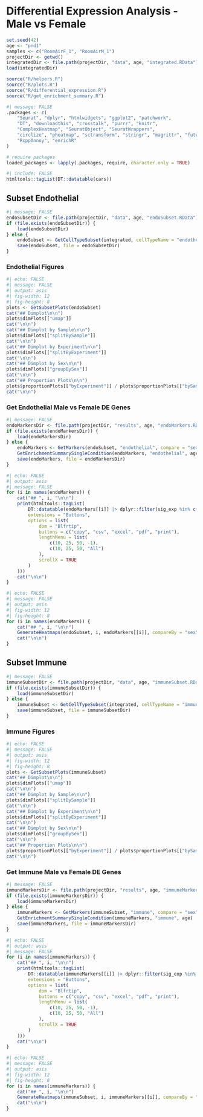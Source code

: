 # Differential Expression Analysis - Male vs Female

```r
set.seed(42)
age <- "pnd1"
samples <- c("RoomAirF_1", "RoomAirM_1")
projectDir <- getwd()
integratedDir <- file.path(projectDir, "data", age, "integrated.RData")
load(integratedDir)

source("R/helpers.R")
source("R/plots.R")
source("R/differential_expression.R")
source("R/get_enrichment_summary.R")
```

```r
#| message: FALSE
.packages <- c(
    "Seurat", "dplyr", "htmlwidgets", "ggplot2", "patchwork",
    "DT", "downloadthis", "crosstalk", "purrr", "knitr",
    "ComplexHeatmap", "SeuratObject", "SeuratWrappers",
    "circlize", "pheatmap", "sctransform", "stringr", "magrittr", "future",
    "RcppAnnoy", "enrichR"
)

# require packages
loaded_packages <- lapply(.packages, require, character.only = TRUE)
```

```r
#| include: FALSE
htmltools::tagList(DT::datatable(cars))
```

## Subset Endothelial
```r
#| message: FALSE
endoSubsetDir <- file.path(projectDir, "data", age, "endoSubset.RData")
if (file.exists(endoSubsetDir)) {
    load(endoSubsetDir)
} else {
    endoSubset <- GetCellTypeSubset(integrated, cellTypeName = "endothelial")
    save(endoSubset, file = endoSubsetDir)
}
```

### Endothelial Figures

:::: {.panel-tabset group="endoPlots"}

```r
#| echo: FALSE
#| message: FALSE
#| output: asis
#| fig-width: 12
#| fig-height: 8
plots <- GetSubsetPlots(endoSubset)
cat("## Dimplot\n\n")
plots$dimPlots[["umap"]]
cat("\n\n")
cat("## Dimplot by Sample\n\n")
plots$dimPlots[["splitBySample"]]
cat("\n\n")
cat("## Dimplot by Experiment\n\n")
plots$dimPlots[["splitByExperiment"]]
cat("\n\n")
cat("## Dimplot by Sex\n\n")
plots$dimPlots[["groupBySex"]]
cat("\n\n")
cat("## Proportion Plots\n\n")
plots$proportionPlots[["byExperiment"]] / plots$proportionPlots[["bySample"]]
cat("\n\n")
```

::::

### Get Endothelial Male vs Female DE Genes
```r
#| message: FALSE
endoMarkersDir <- file.path(projectDir, "results", age, "endoMarkers.RData")
if (file.exists(endoMarkersDir)) {
    load(endoMarkersDir)
} else {
    endoMarkers <- GetMarkers(endoSubset, "endothelial", compare = "sex")
    GetEnrichmentSummarySingleCondition(endoMarkers, "endothelial", age)
    save(endoMarkers, file = endoMarkersDir)
}
```

:::: {.panel-tabset group="endoMarkers"}

```r
#| echo: FALSE
#| output: asis
#| message: FALSE
for (i in names(endoMarkers)) {
    cat("## ", i, "\n\n")
    print(htmltools::tagList(
        DT::datatable(endoMarkers[[i]] |> dplyr::filter(sig_exp %in% c("UP", "DOWN")) |> dplyr::arrange(desc(avg_log2FC)),
        extensions = "Buttons",
        options = list(
            dom = "Blfrtip",
            buttons = c("copy", "csv", "excel", "pdf", "print"),
            lengthMenu = list(
                c(10, 25, 50, -1),
                c(10, 25, 50, "All")
            ),
            scrollX = TRUE
        )
    )))
    cat("\n\n")
}
```

::::

:::: {.panel-tabset group="endoMarkersFigures"}
```r
#| echo: FALSE
#| message: FALSE
#| output: asis
#| fig-width: 12
#| fig-height: 8
for (i in names(endoMarkers)) {
    cat("## ", i, "\n\n")
    GenerateHeatmaps(endoSubset, i, endoMarkers[[i]], compareBy = "sex", experiment = "bySex")
    cat("\n\n")
}
```
::::

## Subset Immune
```r
#| message: FALSE
immuneSubsetDir <- file.path(projectDir, "data", age, "immuneSubset.RData")
if (file.exists(immuneSubsetDir)) {
    load(immuneSubsetDir)
} else {
    immuneSubset <- GetCellTypeSubset(integrated, cellTypeName = "immune")
    save(immuneSubset, file = immuneSubsetDir)
}
```

### Immune Figures

:::: {.panel-tabset group="immunePlots"}

```r
#| echo: FALSE
#| message: FALSE
#| output: asis
#| fig-width: 12
#| fig-height: 8
plots <- GetSubsetPlots(immuneSubset)
cat("## Dimplot\n\n")
plots$dimPlots[["umap"]]
cat("\n\n")
cat("## Dimplot by Sample\n\n")
plots$dimPlots[["splitBySample"]]
cat("\n\n")
cat("## Dimplot by Experiment\n\n")
plots$dimPlots[["splitByExperiment"]]
cat("\n\n")
cat("## Dimplot by Sex\n\n")
plots$dimPlots[["groupBySex"]]
cat("\n\n")
cat("## Proportion Plots\n\n")
plots$proportionPlots[["byExperiment"]] / plots$proportionPlots[["bySample"]]
cat("\n\n")
```

::::

### Get Immune Male vs Female DE Genes
```r
#| message: FALSE
immuneMarkersDir <- file.path(projectDir, "results", age, "immuneMarkers.RData")
if (file.exists(immuneMarkersDir)) {
    load(immuneMarkersDir)
} else {
    immuneMarkers <- GetMarkers(immuneSubset, "immune", compare = "sex")
    GetEnrichmentSummarySingleCondition(immuneMarkers, "immune", age)
    save(immuneMarkers, file = immuneMarkersDir)
}
```

:::: {.panel-tabset group="immuneMarkers"}

```r
#| echo: FALSE
#| output: asis
#| message: FALSE
for (i in names(immuneMarkers)) {
    cat("## ", i, "\n\n")
    print(htmltools::tagList(
        DT::datatable(immuneMarkers[[i]] |> dplyr::filter(sig_exp %in% c("UP", "DOWN")) |> dplyr::arrange(desc(avg_log2FC)),
        extensions = "Buttons",
        options = list(
            dom = "Blfrtip",
            buttons = c("copy", "csv", "excel", "pdf", "print"),
            lengthMenu = list(
                c(10, 25, 50, -1),
                c(10, 25, 50, "All")
            ),
            scrollX = TRUE
        )
    )))
    cat("\n\n")
}
```

::::

:::: {.panel-tabset group="immuneMarkersFigures"}
```r
#| echo: FALSE
#| message: FALSE
#| output: asis
#| fig-width: 12
#| fig-height: 8
for (i in names(immuneMarkers)) {
    cat("## ", i, "\n\n")
    GenerateHeatmaps(immuneSubset, i, immuneMarkers[[i]], compareBy = "sex", experiment = "bySex")
    cat("\n\n")
}
```
::::

